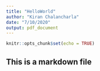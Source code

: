 ```yaml
---
title: "HelloWorld"
author: "Kiran Chalancharla"
date: "7/10/2020"
output: pdf_document
---
```


```r
knitr::opts_chunk$set(echo = TRUE)
```

## This is a markdown file

